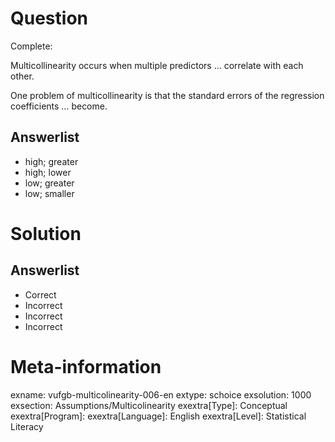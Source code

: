 Question
========

Complete: 

Multicollinearity occurs when multiple predictors ... correlate with each other. 

One problem of multicollinearity is that the standard errors of the regression coefficients ... become.
  
Answerlist
----------
* high; greater
* high; lower
* low; greater
* low; smaller


Solution
========

Answerlist
----------
* Correct
* Incorrect
* Incorrect
* Incorrect

Meta-information
================
exname: vufgb-multicolinearity-006-en
extype: schoice
exsolution: 1000
exsection: Assumptions/Multicolinearity
exextra[Type]: Conceptual
exextra[Program]: 
exextra[Language]: English
exextra[Level]: Statistical Literacy
